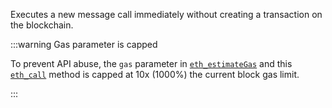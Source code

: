 Executes a new message call immediately without creating a transaction on the blockchain.

:::warning Gas parameter is capped

To prevent API abuse, the `gas` parameter in [`eth_estimateGas`](../ethereum/json-rpc-methods/eth_estimategas.mdx) and
this [`eth_call`](../ethereum/json-rpc-methods/eth_call.mdx) method is capped at 10x (1000%) the current block gas limit.

:::
